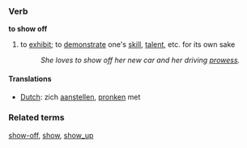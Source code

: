 === Verb ===
'''to show off''' 

# to [[exhibit]]; to [[demonstrate]] one's [[skill]], [[talent]], etc. for its own sake
#: ''She loves to show off her new car and her driving [[prowess]].''

====Translations====
*[[Dutch]]: zich [[aanstellen]], [[pronken]] met

=== Related terms ===
[[show-off]], [[show]], [[show_up]]